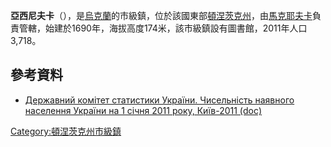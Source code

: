 {{no footnotes|time=2015-09-14T08:58:15+00:00}}
{{coord|48|8|5|N|37|56|57|E|scale:100000|display=title}}

'''亞西尼夫卡'''（{{lang-uk|Ясинівка}}），是[[烏克蘭|烏克蘭]]的市級鎮，位於該國東部[[頓涅茨克州|頓涅茨克州]]，由[[馬克耶夫卡|馬克耶夫卡]]負責管轄，始建於1690年，海拔高度174米，該市級鎮設有圖書館，2011年人口3,718。

==參考資料==
*[https://web.archive.org/web/20121010205321/http://stat6.stat.lviv.ua/PXWEB2007/ukr/publ/2011/chnas.zip Державний комітет статистики України. Чисельність наявного населення України на 1 січня 2011 року, Київ-2011 (doc)]

{{DEFAULTSORT:Ясинівка}}
[[Category:頓涅茨克州市級鎮|Category:頓涅茨克州市級鎮]]


{{Donetsk-geo-stub}}